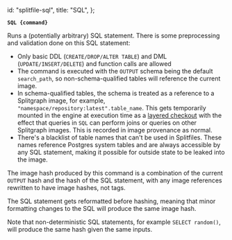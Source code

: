   id: "splitfile-sql",
  title: "SQL",
};

**`SQL {command}`**

Runs a (potentially arbitrary) SQL statement. There is some preprocessing and validation done
on this SQL statement:

- Only basic DDL (`CREATE/DROP/ALTER TABLE`) and DML (`UPDATE/INSERT/DELETE`) and function
  calls are allowed
- The command is executed with the `OUTPUT` schema being the default `search_path`, so
  non-schema-qualified tables will reference the current image.
- In schema-qualified tables, the schema is treated as a reference to a Splitgraph image,
  for example, `"namespace/repository:latest".table_name`. This gets temporarily mounted
  in the engine at execution time as a [layered checkout](../large_datasets/layered_querying)
  with the effect that queries in `SQL` can perform joins or queries on other Splitgraph images.
  This is recorded in image provenance as normal.
- There's a blacklist of table names that can't be used in Splitfiles. These names reference
  Postgres system tables and are always accessible by any SQL statement, making it possible
  for outside state to be leaked into the image.

The image hash produced by this command is a combination of the current
`OUTPUT` hash and the hash of the SQL statement, with any image references rewritten to have
image hashes, not tags.

The SQL statement gets reformatted before hashing, meaning that minor formatting changes to the
SQL will produce the same image hash.

Note that non-deterministic SQL statements, for example `SELECT random()`, will produce the same
hash given the same inputs.
